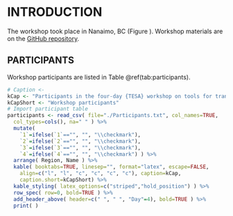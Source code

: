 # INTRODUCTION

The workshop took place in Nanaimo, BC (Figure \ref{fig:classroom}).
Workshop materials are on the [GitHub repository](https://github.com/pbs-assess/TTTworkshop).

\begin{figure}
\includegraphics[width=\linewidth]{Classroom1.jpg}
\caption[Classroom setting]{Classroom setting for the four-day {TESA} workshop on tools for transparent, traceable, and transferable assessments.}
\label{fig:classroom}
\end{figure}

## PARTICIPANTS

Workshop participants are listed in Table \@ref(tab:participants).

<!-- Load participants table -->
```r
# Caption <- 
kCap <- "Participants in the four-day {TESA} workshop on tools for transparent, traceable, and transferable assessments."
kCapShort <- "Workshop participants"
# Import participant table
participants <- read_csv( file="./Participants.txt", col_names=TRUE,
  col_types=cols(), na=" " ) %>%
  mutate( 
    `1`=ifelse(`1`=="", "", "\\checkmark"),
    `2`=ifelse(`2`=="", "", "\\checkmark"),
    `3`=ifelse(`3`=="", "", "\\checkmark"),
    `4`=ifelse(`4`=="", "", "\\checkmark") ) %>%
  arrange( Region, Name ) %>%
  kable( booktabs=TRUE, linesep="", format="latex", escape=FALSE,
    align=c("l", "l", "c", "c", "c", "c"), caption=kCap, 
    caption.short=kCapShort) %>%
  kable_styling( latex_options=c("striped","hold_position") ) %>%
  row_spec( row=0, bold=TRUE ) %>%
  add_header_above( header=c(" ", " ", "Day"=4), bold=TRUE ) %>%
  print( )
```
